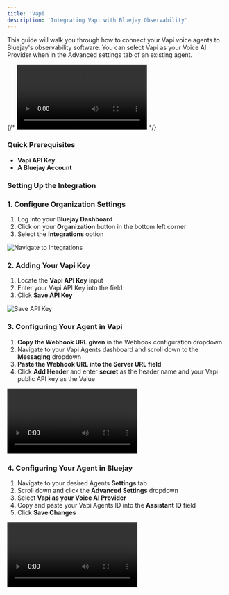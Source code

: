 ```yaml
---
title: 'Vapi'
description: 'Integrating Vapi with Bluejay Observability'
---
```



This guide will walk you through how to connect your Vapi voice agents to Bluejay's observability software. You can select Vapi as your Voice AI Provider when in the Advanced settings tab of an existing agent.

{/* <video controls className="w-full aspect-video rounded-xl" src="/videos/retell-integration.mp4"></video> */}


### Quick Prerequisites

- **Vapi API Key**
- **A Bluejay Account**

### Setting Up the Integration

### 1. Configure Organization Settings

1. Log into your **Bluejay Dashboard**
2. Click on your **Organization** button in the bottom left corner
3. Select the **Integrations** option 


![Navigate to Integrations](/images/integrations.png)

### 2. Adding Your Vapi Key

1. Locate the **Vapi API Key** input
2. Enter your Vapi API Key into the field 
3. Click **Save API Key**

![Save API Key](/images/enter-vapi.png)

### 3. Configuring Your Agent in Vapi

1. **Copy the Webhook URL given** in the Webhook configuration dropdown 
2. Navigate to your Vapi Agents dashboard and scroll down to the **Messaging** dropdown
3. **Paste the Webhook URL into the Server URL field**
4. Click **Add Header** and enter **secret** as the header name and your Vapi public API key as the Value

<video controls className="w-full aspect-video rounded-xl" src="/videos/configure-vapi-agent.mov"></video>

### 4. Configuring Your Agent in Bluejay

1. Navigate to your desired Agents **Settings** tab
2. Scroll down and click the **Advanced Settings** dropdown
3. Select **Vapi as your Voice AI Provider** 
4. Copy and paste your Vapi Agents ID into the **Assistant ID** field
5. Click **Save Changes**

<video controls className="w-full aspect-video rounded-xl" src="/videos/configure-vapi.mov"></video>






